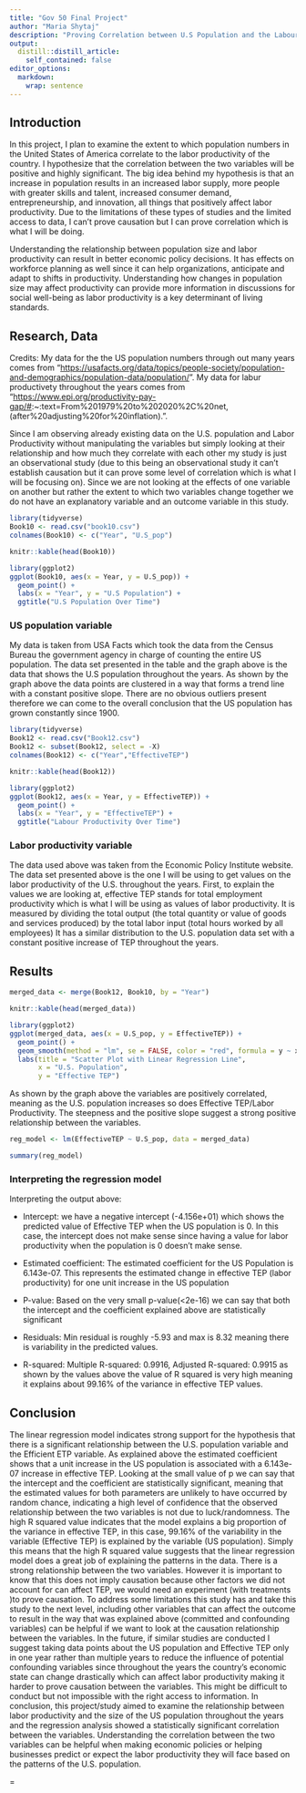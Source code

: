```yaml
---
title: "Gov 50 Final Project"
author: "Maria Shytaj"
description: "Proving Correlation between U.S Population and the Labour Productivity of the Country."
output:
  distill::distill_article:
    self_contained: false
editor_options: 
  markdown: 
    wrap: sentence
---
```


## Introduction

In this project, I plan to examine the extent to which population numbers in the United States of America correlate to the labor productivity of the country.
I hypothesize that the correlation between the two variables will be positive and highly significant.
The big idea behind my hypothesis is that an increase in population results in an increased labor supply, more people with greater skills and talent, increased consumer demand, entrepreneurship, and innovation, all things that positively affect labor productivity.
Due to the limitations of these types of studies and the limited access to data, I can't prove causation but I can prove correlation which is what I will be doing.

Understanding the relationship between population size and labor productivity can result in better economic policy decisions.
It has effects on workforce planning as well since it can help organizations, anticipate and adapt to shifts in productivity.
Understanding how changes in population size may affect productivity can provide more information in discussions for social well-being as labor productivity is a key determinant of living standards.

## Research, Data

Credits: My data for the the US population numbers through out many years comes from "<https://usafacts.org/data/topics/people-society/population-and-demographics/population-data/population/>".
My data for labur productivety throughout the years comes from "<https://www.epi.org/productivity-pay-gap/#>:\~:text=From%201979%20to%202020%2C%20net,(after%20adjusting%20for%20inflation).".

Since I am observing already existing data on the U.S. population and Labor Productivity without manipulating the variables but simply looking at their relationship and how much they correlate with each other my study is just an observational study (due to this being an observational study it can't establish causation but it can prove some level of correlation which is what I will be focusing on).
Since we are not looking at the effects of one variable on another but rather the extent to which two variables change together we do not have an explanatory variable and an outcome variable in this study.

```r
library(tidyverse)
Book10 <- read.csv("book10.csv")
colnames(Book10) <- c("Year", "U.S_pop")

knitr::kable(head(Book10))
```

```r
library(ggplot2)
ggplot(Book10, aes(x = Year, y = U.S_pop)) +
  geom_point() +
  labs(x = "Year", y = "U.S Population") +
  ggtitle("U.S Population Over Time")

```

### US population variable

My data is taken from USA Facts which took the data from the Census Bureau the government agency in charge of counting the entire US population.
The data set presented in the table and the graph above is the data that shows the U.S population throughout the years.
As shown by the graph above the data points are clustered in a way that forms a trend line with a constant positive slope.
There are no obvious outliers present therefore we can come to the overall conclusion that the US population has grown constantly since 1900.

```r
library(tidyverse)
Book12 <- read.csv("Book12.csv")
Book12 <- subset(Book12, select = -X)
colnames(Book12) <- c("Year","EffectiveTEP")

knitr::kable(head(Book12))
```

```r
library(ggplot2)
ggplot(Book12, aes(x = Year, y = EffectiveTEP)) +
  geom_point() +
  labs(x = "Year", y = "EffectiveTEP") +
  ggtitle("Labour Productivity Over Time")
```

### Labor productivity variable

The data used above was taken from the Economic Policy Institute website.
The data set presented above is the one I will be using to get values on the labor productivity of the U.S. throughout the years.
First, to explain the values we are looking at, effective TEP stands for total employment productivity which is what I will be using as values of labor productivity.
It is measured by dividing the total output (the total quantity or value of goods and services produced) by the total labor input (total hours worked by all employees) It has a similar distribution to the U.S. population data set with a constant positive increase of TEP throughout the years.

## Results

```r
merged_data <- merge(Book12, Book10, by = "Year")

knitr::kable(head(merged_data))
```

```r
library(ggplot2)
ggplot(merged_data, aes(x = U.S_pop, y = EffectiveTEP)) +
  geom_point() + 
  geom_smooth(method = "lm", se = FALSE, color = "red", formula = y ~ x) + 
  labs(title = "Scatter Plot with Linear Regression Line",
       x = "U.S. Population",
       y = "Effective TEP")

```

As shown by the graph above the variables are positively correlated, meaning as the U.S. population increases so does Effective TEP/Labor Productivity.
The steepness and the positive slope suggest a strong positive relationship between the variables.

```r
reg_model <- lm(EffectiveTEP ~ U.S_pop, data = merged_data)

summary(reg_model)

```

### Interpreting the regression model

Interpreting the output above:

-   Intercept: we have a negative intercept (-4.156e+01) which shows the predicted value of Effective TEP when the US population is 0.
    In this case, the intercept does not make sense since having a value for labor productivity when the population is 0 doesn't make sense.

-   Estimated coefficient: The estimated coefficient for the US Population is 6.143e-07.
    This represents the estimated change in effective TEP (labor productivity) for one unit increase in the US population

-   P-value: Based on the very small p-value(<2e-16) we can say that both the intercept and the coefficient explained above are statistically significant

-   Residuals: Min residual is roughly -5.93 and max is 8.32 meaning there is variability in the predicted values.

-   R-squared: Multiple R-squared: 0.9916, Adjusted R-squared: 0.9915 as shown by the values above the value of R squared is very high meaning it explains about 99.16% of the variance in effective TEP values.

## Conclusion

The linear regression model indicates strong support for the hypothesis that there is a significant relationship between the U.S. population variable and the Efficient ETP variable.
As explained above the estimated coefficient shows that a unit increase in the US population is associated with a 6.143e-07 increase in effective TEP.
Looking at the small value of p we can say that the intercept and the coefficient are statistically significant, meaning that the estimated values for both parameters are unlikely to have occurred by random chance, indicating a high level of confidence that the observed relationship between the two variables is not due to luck/randomness.
The high R squared value indicates that the model explains a big proportion of the variance in effective TEP, in this case, 99.16% of the variability in the variable (Effective TEP) is explained by the variable (US population).
Simply this means that the high R squared value suggests that the linear regression model does a great job of explaining the patterns in the data.
There is a strong relationship between the two variables.
However it is important to know that this does not imply causation because other factors we did not account for can affect TEP, we would need an experiment (with treatments )to prove causation.
To address some limitations this study has and take this study to the next level, including other variables that can affect the outcome to result in the way that was explained above (committed and confounding variables) can be helpful if we want to look at the causation relationship between the variables.
In the future, if similar studies are conducted I suggest taking data points about the US population and Effective TEP only in one year rather than multiple years to reduce the influence of potential confounding variables since throughout the years the country's economic state can change drastically which can affect labor productivity making it harder to prove causation between the variables.
This might be difficult to conduct but not impossible with the right access to information.
In conclusion, this project/study aimed to examine the relationship between labor productivity and the size of the US population throughout the years and the regression analysis showed a statistically significant correlation between the variables.
Understanding the correlation between the two variables can be helpful when making economic policies or helping businesses predict or expect the labor productivity they will face based on the patterns of the U.S. population.

=
